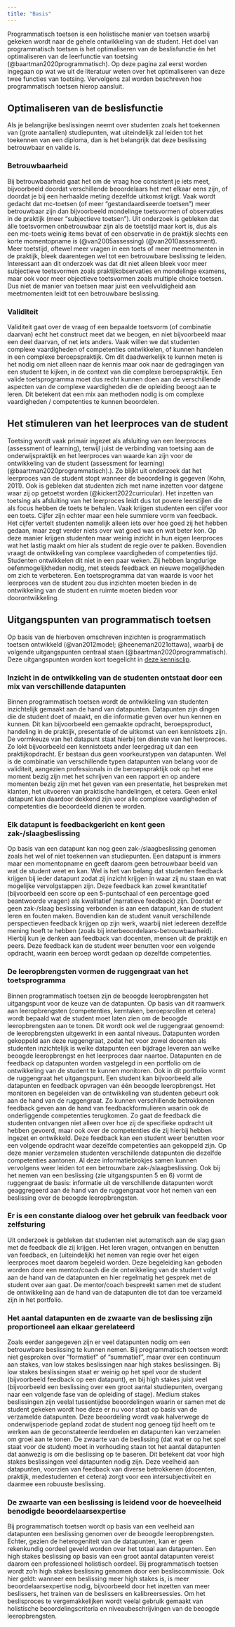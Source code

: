 ```yaml
---
title: "Basis"
---
```


::: {.lead}

Programmatisch toetsen is een holistische manier van toetsen waarbij gekeken wordt naar de gehele ontwikkeling van de student. Het doel van programmatisch toetsen is het optimaliseren van de beslisfunctie én het optimaliseren van de leerfunctie van toetsing (@baartman2020programmatisch). Op deze pagina zal eerst worden ingegaan op wat we uit de literatuur weten over het optimaliseren van deze twee functies van toetsing. Vervolgens zal worden beschreven hoe programmatisch toetsen hierop aansluit.

:::

## Optimaliseren van de beslisfunctie 

Als je belangrijke beslissingen neemt over studenten zoals het toekennen van (grote aantallen) studiepunten, wat uiteindelijk zal leiden tot het toekennen van een diploma, dan is het belangrijk dat deze beslissing betrouwbaar en valide is.  

### Betrouwbaarheid 

Bij betrouwbaarheid gaat het om de vraag hoe consistent je iets meet, bijvoorbeeld doordat verschillende beoordelaars het met elkaar eens zijn, of doordat je bij een herhaalde meting dezelfde uitkomst krijgt.  Vaak wordt gedacht dat mc-toetsen (of meer “gestandaardiseerde toetsen”) meer betrouwbaar zijn dan bijvoorbeeld mondelinge toetsvormen of observaties in de praktijk (meer “subjectieve toetsen”). Uit onderzoek is gebleken dat álle toetsvormen onbetrouwbaar zijn als de toetstijd maar kort is, dus als een mc-toets weinig items bevat of een observatie in de praktijk slechts een korte momentopname is (@van2005assessing) (@van2010assessment). Meer toetstijd, oftewel meer vragen in een toets of meer meetmomenten in de praktijk, bleek daarentegen wel tot een betrouwbare beslissing te leiden. Interessant aan dit onderzoek was dat dit niet alleen bleek voor meer subjectieve toetsvormen zoals praktijkobservaties en mondelinge examens, maar ook voor meer objectieve toetsvormen zoals multiple choice toetsen. Dus niet de manier van toetsen maar juist een veelvuldigheid aan meetmomenten leidt tot een betrouwbare beslissing.  

### Validiteit 

Validiteit gaat over de vraag of een bepaalde toetsvorm (of combinatie daarvan) echt het construct meet dat we beogen, en niet bijvoorbeeld maar een deel daarvan, of net iets anders. Vaak willen we dat studenten complexe vaardigheden of competenties ontwikkelen, of kunnen handelen in een complexe beroepspraktijk. Om dit daadwerkelijk te kunnen meten is het nodig om niet alleen naar de kennis maar ook naar de gedragingen van een student te kijken, in de context van die complexe beroepspraktijk. Een valide toetsprogramma moet dus recht kunnen doen aan de verschillende aspecten van de complexe vaardigheden die de opleiding beoogt aan te leren. Dit betekent dat een mix aan methoden nodig is om complexe vaardigheden / competenties te kunnen beoordelen. 

## Het stimuleren van het leerproces van de student 

Toetsing wordt vaak primair ingezet als afsluiting van een leerproces (assessment of learning), terwijl juist de verbinding van toetsing aan de onderwijspraktijk en het leerproces van waarde kan zijn voor de ontwikkeling van de student (assessment for learning) (@baartman2020programmatisch).). Zo blijkt uit onderzoek dat het leerproces van de student stopt wanneer de beoordeling is gegeven (Kohn, 2011). Ook is gebleken dat studenten zich met name inzetten voor datgene waar zij op getoetst worden (@kickert2022curricular). Het inzetten van toetsing als afsluiting van het leerproces leidt dus tot povere leerstijlen die als focus hebben de toets te behalen. Vaak krijgen studenten een cijfer voor een toets. Cijfer zijn echter maar een hele summiere vorm van feedback. Het cijfer vertelt studenten namelijk alleen iets over hoe goed zij het hebben gedaan, maar zegt verder niets over wat goed was en wat beter kon. Op deze manier krijgen studenten maar weinig inzicht in hun eigen leerproces wat het lastig maakt om hier als student de regie over te pakken. Bovendien vraagt de ontwikkeling van complexe vaardigheden of competenties tijd. Studenten ontwikkelen dit niet in een paar weken. Zij hebben langdurige oefenmogelijkheden nodig, met steeds feedback en nieuwe mogelijkheden om zich te verbeteren. Een toetsprogramma dat van waarde is voor het leerproces van de student zou dus inzichten moeten bieden in de ontwikkeling van de student en ruimte moeten bieden voor doorontwikkeling.  

## Uitgangspunten van programmatisch toetsen 

Op basis van de hierboven omschreven inzichten is programmatisch toetsen ontwikkeld (@van2012model; @heeneman2021ottawa), waarbij de volgende uitgangspunten centraal staan (@baartman2020programmatisch). Deze uitgangspunten worden kort toegelicht in [deze kennisclip](https://hva.mediamission.nl/Mediasite/Play/72b9376346f142508f7a93243cab71011d). 

### Inzicht in de ontwikkeling van de studenten ontstaat door een mix van verschillende datapunten

Binnen programmatisch toetsen wordt de ontwikkeling van studenten inzichtelijk gemaakt aan de hand van datapunten. Datapunten zijn dingen die de student doet of maakt, en die informatie geven over hun kennen en kunnen. Dit kan bijvoorbeeld een gemaakte opdracht, beroepsproduct, handeling in de praktijk, presentatie of de uitkomst van een kennistoets zijn. De vormkeuze van het datapunt staat hierbij ten dienste van het leerproces. Zo lokt bijvoorbeeld een kennistoets ander leergedrag uit dan een praktijkopdracht. Er bestaan dus geen voorkeurstypen van datapunten. Wel is de combinatie van verschillende typen datapunten van belang voor de validiteit, aangezien professionals in de beroepspraktijk ook op het ene moment bezig zijn met het schrijven van een rapport en op andere momenten bezig zijn met het geven van een presentatie, het bespreken met klanten, het uitvoeren van praktische handelingen, et cetera. Geen enkel datapunt kan daardoor dekkend zijn voor alle complexe vaardigheden of competenties die beoordeeld dienen te worden.  

### Elk datapunt is feedbackgericht en kent geen zak-/slaagbeslissing 

Op basis van een datapunt kan nog geen zak-/slaagbeslissing genomen zoals het wel of niet toekennen van studiepunten. Een datapunt is immers maar een momentopname en geeft daarom geen betrouwbaar beeld van wat de student weet en kan. Wel is het van belang dat studenten feedback krijgen bij ieder datapunt zodat zij inzicht krijgen in waar zij nu staan en wat mogelijke vervolgstappen zijn. Deze feedback kan zowel kwantitatief (bijvoorbeeld een score op een 5-puntschaal of een percentage goed beantwoorde vragen) als kwalitatief (narratieve feedback) zijn. Doordat er geen zak-/slaag beslissing verbonden is aan een datapunt, kan de student leren en fouten maken. Bovendien kan de student vanuit verschillende perspectieven feedback krijgen op zijn werk, waarbij niet iedereen dezelfde mening hoeft te hebben (zoals bij interbeoordelaars-betrouwbaarheid). Hierbij kun je denken aan feedback van docenten, mensen uit de praktijk en peers. Deze feedback kan de student weer benutten voor een volgende opdracht, waarin een beroep wordt gedaan op dezelfde competenties.  

### De leeropbrengsten vormen de ruggengraat van het toetsprogramma 

Binnen programmatisch toetsen zijn de beoogde leeropbrengsten het uitgangspunt voor de keuze van de datapunten. Op basis van dit raamwerk aan leeropbrengsten (competenties, kerntaken, beroepsrollen et cetera) wordt bepaald wat de student moet laten zien om de beoogde leeropbrengsten aan te tonen. Dit wordt ook wel de ruggengraat genoemd: de leeropbrengsten uitgewerkt in een aantal niveaus. Datapunten worden gekoppeld aan deze ruggengraat, zodat het voor zowel docenten als studenten inzichtelijk is welke datapunten een bijdrage leveren aan welke beoogde leeropbrengst en het leerproces daar naartoe. Datapunten en de feedback op datapunten worden vastgelegd in een portfolio om de ontwikkeling van de student te kunnen monitoren. Ook in dit portfolio vormt de ruggengraat het uitgangspunt. Een student kan bijvoorbeeld alle datapunten en feedback opvragen van één beoogde leeropbrengst. Het monitoren en begeleiden van de ontwikkeling van studenten gebeurt ook aan de hand van de ruggengraat. Zo kunnen verschillende betrokkenen feedback geven aan de hand van feedbackformulieren waarin ook de onderliggende competenties terugkomen. Zo gaat de feedback die studenten ontvangen niet alleen over hoe zij de specifieke opdracht uit hebben gevoerd, maar ook over de competenties die zij hierbij hebben ingezet en ontwikkeld. Deze feedback kan een student weer benutten voor een volgende opdracht waar dezelfde competenties aan gekoppeld zijn. Op deze manier verzamelen studenten verschillende datapunten die dezelfde competenties aantonen. Al deze informatiebrokjes samen kunnen vervolgens weer leiden tot een betrouwbare zak-/slaagbeslissing. Ook bij het nemen van een beslissing (zie uitgangspunten 5 en 6) vormt de ruggengraat de basis: informatie uit de verschillende datapunten wordt geaggregeerd aan de hand van de ruggengraat voor het nemen van een beslissing over de beoogde leeropbrengsten. 

### Er is een constante dialoog over het gebruik van feedback voor zelfsturing 

Uit onderzoek is gebleken dat studenten niet automatisch aan de slag gaan met de feedback die zij krijgen. Het leren vragen, ontvangen en benutten van feedback, en (uiteindelijk) het nemen van regie over het eigen leerproces moet daarom begeleid worden. Deze begeleiding kan geboden worden door een mentor/coach die de ontwikkeling van de student volgt aan de hand van de datapunten en hier regelmatig het gesprek met de student over aan gaat. De mentor/coach bespreekt samen met de student de ontwikkeling aan de hand van de datapunten die tot dan toe verzameld zijn in het portfolio.  

### Het aantal datapunten en de zwaarte van de beslissing zijn proportioneel aan elkaar gerelateerd 

Zoals eerder aangegeven zijn er veel datapunten nodig om een betrouwbare beslissing te kunnen nemen. Bij programmatisch toetsen wordt niet gesproken over “formatief” of “summatief”, maar over een continuum aan stakes, van low stakes beslissingen naar high stakes beslissingen. Bij low stakes beslissingen staat er weinig op het spel voor de student (bijvoorbeeld feedback op een datapunt), en bij high stakes juist veel (bijvoorbeeld een beslissing over een groot aantal studiepunten, overgang naar een volgende fase van de opleiding of stage). Medium stakes beslissingen zijn veelal tussentijdse beoordelingen waarin er samen met de student gekeken wordt hoe deze er nu voor staat op basis van de verzamelde datapunten. Deze beoordeling wordt vaak halverwege de onderwijsperiode gepland zodat de student nog genoeg tijd heeft om te werken aan de geconstateerde leerdoelen en datapunten kan verzamelen om groei aan te tonen. De zwaarte van de beslissing (dat wat er op het spel staat voor de student) moet in verhouding staan tot het aantal datapunten dat aanwezig is om die beslissing op te baseren. Dit betekent dat voor high stakes beslissingen veel datapunten nodig zijn. Deze veelheid aan datapunten, voorzien van feedback van diverse betrokkenen (docenten, praktijk, medestudenten et cetera) zorgt voor een intersubjectiviteit en daarmee een robuuste beslissing.   

### De zwaarte van een beslissing is leidend voor de hoeveelheid benodigde beoordelaarsexpertise  

Bij programmatisch toetsen wordt op basis van een veelheid aan datapunten een beslissing genomen over de beoogde leeropbrengsten. Echter, gezien de heterogeniteit van de datapunten, kan er geen rekenkundig oordeel geveld worden over het totaal aan datapunten. Een high stakes beslissing op basis van een groot aantal datapunten vereist daarom een professioneel holistisch oordeel. Bij programmatisch toetsen wordt zo’n high stakes beslissing genomen door een besliscommissie. Ook hier geldt: wanneer een beslissing meer high stakes is, is meer beoordelaarsexpertise nodig, bijvoorbeeld door het inzetten van meer beslissers, het trainen van de beslissers en kalibreersessies. Om het beslisproces te vergemakkelijken wordt veelal gebruik gemaakt van holistische beoordelingscriteria en niveaubeschrijvingen van de beoogde leeropbrengsten.  